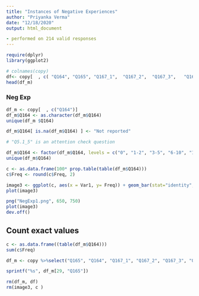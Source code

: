 ```yaml
---
title: "Instances of Negative Experiences"
author: "Priyanka Verma"
date: "12/18/2020"
output: html_document

- performed on 214 valid responses
---
```

```r
require(dplyr)
library(ggplot2)

```

```r
# colnames(copy)
df<- copy[  , c( "Q164", "Q165", "Q167_1",  "Q167_2",  "Q167_3",   "Q167_4",  "Q167_6")]
head(df_m)
```


### Neg Exp
```r
df_m <- copy[  , c("Q164")]
df_m$Q164 <- as.character(df_m$Q164)
unique(df_m $Q164)

df_m$Q164[ is.na(df_m$Q164) ] <- "Not reported"

# "Q5.1_5" is an attention check question

df_m$Q164 <- factor(df_m$Q164, levels = c("0", "1-2", "3-5", "6-10", "11-20", "More than 20", "Not reported" ), ordered = TRUE )
unique(df_m$Q164)

c <- as.data.frame(100* prop.table(table(df_m$Q164)))
c$Freq <- round(c$Freq, 2)

```

```r
image3 <- ggplot(c, aes(x = Var1, y= Freq)) + geom_bar(stat="identity", fill = "#993333",color="black") +  labs(x = "Instances of negative experiences",  y = "Percentage of participants") + theme(axis.text.x = element_text( size = 20, angle =15), axis.title.y = element_text(size = 20), axis.text=element_text(size=15),axis.title=element_text(size=14)) + geom_text(aes(label = Freq),vjust = -0.5, size= 8.5)
plot(image3)

png("NegExp1.png", 650, 750)
plot(image3)
dev.off()
```

## Count exact values
```r
c <- as.data.frame((table(df_m$Q164)))
sum(c$Freq)
```


```r
df_m <- copy %>%select("Q165", "Q164", "Q167_1", "Q167_2", "Q167_3", "Q167_4", "Q167_6", "Q167_0", "Q167_0_TEXT", "Q167_4_TEXT")
```

```r
sprintf("%s", df_m[29, "Q165"])
```

```r
rm(df_m, df)
rm(image3, c )
```


